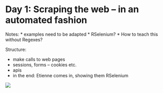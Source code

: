 # Day 1: Scraping the web -- in an automated fashion {#day2}

Notes: 
* examples need to be adapted
* RSelenium?
* How to teach this without Regexes?

Structure:

* make calls to web pages 
* sessions, forms -- cookies etc.
* apis
* in the end: Etienne comes in, showing them RSelenium


![](https://raw.githubusercontent.com/yusuzech/r-web-scraping-cheat-sheet/master/resources/functions_and_classes.png)

